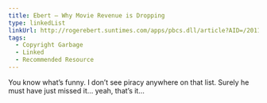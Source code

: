 ```yaml
---
title: Ebert — Why Movie Revenue is Dropping
type: linkedList
linkUrl: http://rogerebert.suntimes.com/apps/pbcs.dll/article?AID=/20111228/COMMENTARY/111229973
tags:
  - Copyright Garbage
  - Linked
  - Recommended Resource
---
```


You know what’s funny. I don’t see piracy anywhere on that list. Surely he must have just missed it… yeah, that’s it…
